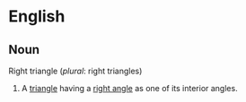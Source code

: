 =English=

==Noun==
Right triangle (''plural'': right triangles)



#A [[triangle]] having a [[right angle]] as one of its interior angles.
